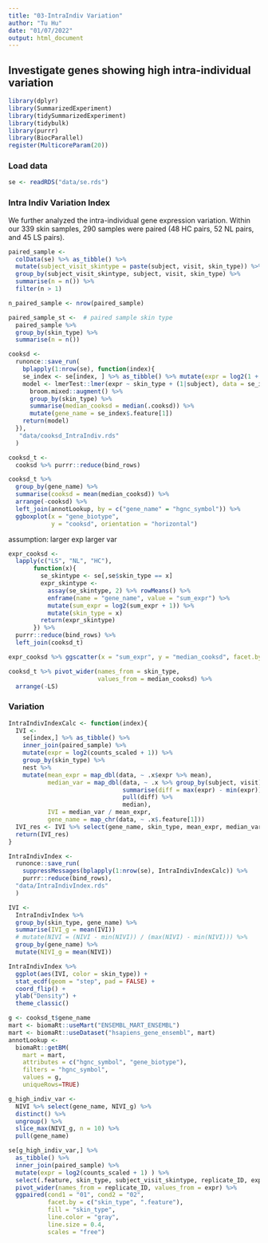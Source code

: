 ```yaml
---
title: "03-IntraIndiv Variation"
author: "Tu Hu"
date: "01/07/2022"
output: html_document
---
```


## Investigate genes showing high intra-individual variation

```r
library(dplyr)
library(SummarizedExperiment)
library(tidySummarizedExperiment)
library(tidybulk)
library(purrr)
library(BiocParallel)
register(MulticoreParam(20))
```

### Load data
```r
se <- readRDS("data/se.rds")
```

### Intra Indiv Variation Index

We further analyzed the intra-individual gene expression variation. 
Within our 339 skin samples, 290 samples were paired (48 HC pairs, 52 NL pairs, and 45 LS pairs).

```r
paired_sample <- 
  colData(se) %>% as_tibble() %>% 
  mutate(subject_visit_skintype = paste(subject, visit, skin_type)) %>% 
  group_by(subject_visit_skintype, subject, visit, skin_type) %>% 
  summarise(n = n()) %>% 
  filter(n > 1)

n_paired_sample <- nrow(paired_sample)

paired_sample_st <-  # paired sample skin type
  paired_sample %>% 
  group_by(skin_type) %>% 
  summarise(n = n())
```

```r
cooksd <- 
  runonce::save_run(
    bplapply(1:nrow(se), function(index){
    se_index <- se[index, ] %>% as_tibble() %>% mutate(expr = log2(1 + counts_scaled))
    model <- lmerTest::lmer(expr ~ skin_type + (1|subject), data = se_index) %>% 
      broom.mixed::augment() %>% 
      group_by(skin_type) %>% 
      summarise(median_cooksd = median(.cooksd)) %>% 
      mutate(gene_name = se_index$.feature[1])
    return(model)
  }),
   "data/cooksd_IntraIndiv.rds"
  )

cooksd_t <- 
  cooksd %>% purrr::reduce(bind_rows)


```

```r
cooksd_t %>% 
  group_by(gene_name) %>% 
  summarise(cooksd = mean(median_cooksd)) %>% 
  arrange(-cooksd) %>% 
  left_join(annotLookup, by = c("gene_name" = "hgnc_symbol")) %>% 
  ggboxplot(x = "gene_biotype",
            y = "cooksd", orientation = "horizontal")
```
assumption: larger exp larger var

```r
expr_cooksd <- 
  lapply(c("LS", "NL", "HC"),
       function(x){
         se_skintype <- se[,se$skin_type == x]
         expr_skintype <- 
           assay(se_skintype, 2) %>% rowMeans() %>% 
           enframe(name = "gene_name", value = "sum_expr") %>% 
           mutate(sum_expr = log2(sum_expr + 1)) %>% 
           mutate(skin_type = x)
         return(expr_skintype)
       }) %>% 
  purrr::reduce(bind_rows) %>% 
  left_join(cooksd_t)

expr_cooksd %>% ggscatter(x = "sum_expr", y = "median_cooksd", facet.by = "skin_type")
```


```r
cooksd_t %>% pivot_wider(names_from = skin_type, 
                         values_from = median_cooksd) %>% 
  arrange(-LS)
```

### Variation
```r
IntraIndivIndexCalc <- function(index){
  IVI <- 
    se[index,] %>% as_tibble() %>% 
    inner_join(paired_sample) %>% 
    mutate(expr = log2(counts_scaled + 1)) %>% 
    group_by(skin_type) %>% 
    nest %>% 
    mutate(mean_expr = map_dbl(data, ~ .x$expr %>% mean),
           median_var = map_dbl(data, ~ .x %>% group_by(subject, visit) %>% 
                                summarise(diff = max(expr) - min(expr)) %>% 
                                pull(diff) %>% 
                                median),
           IVI = median_var / mean_expr,
           gene_name = map_chr(data, ~ .x$.feature[1]))
  IVI_res <- IVI %>% select(gene_name, skin_type, mean_expr, median_var, IVI)
  return(IVI_res)
}


```


```r
IntraIndivIndex <- 
  runonce::save_run(
    suppressMessages(bplapply(1:nrow(se), IntraIndivIndexCalc)) %>% 
    purrr::reduce(bind_rows),
  "data/IntraIndivIndex.rds"
  )

IVI <- 
  IntraIndivIndex %>% 
  group_by(skin_type, gene_name) %>% 
  summarise(IVI_g = mean(IVI))
  # mutate(NIVI = (NIVI - min(NIVI)) / (max(NIVI) - min(NIVI))) %>% 
  group_by(gene_name) %>% 
  mutate(NIVI_g = mean(NIVI))

IntraIndivIndex %>% 
  ggplot(aes(IVI, color = skin_type)) +
  stat_ecdf(geom = "step", pad = FALSE) +
  coord_flip() +
  ylab("Density") +
  theme_classic()

```

```r
g <- cooksd_t$gene_name
mart <- biomaRt::useMart("ENSEMBL_MART_ENSEMBL")
mart <- biomaRt::useDataset("hsapiens_gene_ensembl", mart)
annotLookup <- 
  biomaRt::getBM(
    mart = mart,
    attributes = c("hgnc_symbol", "gene_biotype"), 
    filters = "hgnc_symbol",
    values = g, 
    uniqueRows=TRUE)
```



```r
g_high_indiv_var <- 
  NIVI %>% select(gene_name, NIVI_g) %>% 
  distinct() %>% 
  ungroup() %>% 
  slice_max(NIVI_g, n = 10) %>% 
  pull(gene_name)

se[g_high_indiv_var,] %>% 
  as_tibble() %>% 
  inner_join(paired_sample) %>% 
  mutate(expr = log2(counts_scaled + 1) ) %>% 
  select(.feature, skin_type, subject_visit_skintype, replicate_ID, expr) %>% 
  pivot_wider(names_from = replicate_ID, values_from = expr) %>% 
  ggpaired(cond1 = "01", cond2 = "02", 
           facet.by = c("skin_type", ".feature"),
           fill = "skin_type",
           line.color = "gray",
           line.size = 0.4,
           scales = "free")

```
















